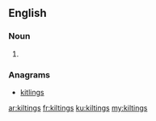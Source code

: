 ==English==

===Noun===
{{head|en|plural}}

# {{plural of|kilting|lang=en}}

===Anagrams===
* [[kitlings#English|kitlings]]

[[ar:kiltings]]
[[fr:kiltings]]
[[ku:kiltings]]
[[my:kiltings]]